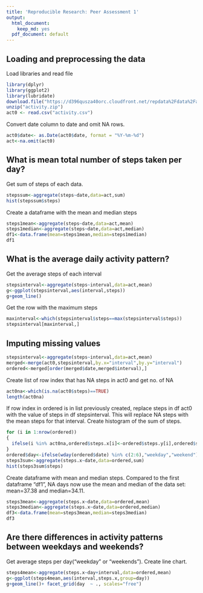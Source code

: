 ---
title: 'Reproducible Research: Peer Assessment 1'
output:
  html_document:
    keep_md: yes
  pdf_document: default
---


## Loading and preprocessing the data
Load libraries and read file
```{r, results='hide', warning=FALSE, message=FALSE}
library(dplyr)
library(ggplot2)
library(lubridate)
download.file("https://d396qusza40orc.cloudfront.net/repdata%2Fdata%2Factivity.zip", destfile = "activity.zip", mode="wb")
unzip("activity.zip")
act0 <- read.csv("activity.csv")
```
Convert date column to date and omit NA rows.
```{r}
act0$date<- as.Date(act0$date, format = "%Y-%m-%d")
act<-na.omit(act0)
```


## What is mean total number of steps taken per day?
Get sum of steps of each data.
```{r}
stepssum<-aggregate(steps~date,data=act,sum)
hist(stepssum$steps)
```
Create a dataframe with the mean and median steps
```{r}
steps1mean<-aggregate(steps~date,data=act,mean)
steps1median<-aggregate(steps~date,data=act,median)
df1<-data.frame(mean=steps1mean,median=steps1median)
df1
```

## What is the average daily activity pattern?
Get the average steps of each interval
```{r}
stepsinterval<-aggregate(steps~interval,data=act,mean)
g<-ggplot(stepsinterval,aes(interval,steps))
g+geom_line()
```
Get the row with the maximum steps
```{r}
maxinterval<-which(stepsinterval$steps==max(stepsinterval$steps))
stepsinterval[maxinterval,]
```
## Imputing missing values

```{r}
stepsinterval<-aggregate(steps~interval,data=act,mean)
merged<-merge(act0,stepsinterval,by.x="interval",by.y="interval")
ordered<-merged[order(merged$date,merged$interval),]
```
Create list of row index that has NA steps in act0 and get no. of NA
```{r}
act0na<-which(is.na(act0$steps)==TRUE)
length(act0na)
```
If row index in ordered is in list previously created, replace steps in df act0 with the value of steps in df stepsinterval. This will replace NA steps with the mean steps for that interval.
Create histogram of the sum of steps.
```{r}
for (i in 1:nrow(ordered))
{
  ifelse(i %in% act0na,ordered$steps.x[i]<-ordered$steps.y[i],ordered$steps.x[i])
}
ordered$day<-ifelse(wday(ordered$date) %in% c(2:6),"weekday","weekend")
steps3sum<-aggregate(steps.x~date,data=ordered,sum)
hist(steps3sum$steps)
```
Create dataframe with mean and median steps. Compared to the first dataframe "df1", NA days now use the mean and median of the data set: mean=37.38 and median=34.11.
```{r}
steps3mean<-aggregate(steps.x~date,data=ordered,mean)
steps3median<-aggregate(steps.x~date,data=ordered,median)
df3<-data.frame(mean=steps3mean,median=steps3median)
df3
```

## Are there differences in activity patterns between weekdays and weekends?
Get average steps per day("weekday" or "weekends"). Create line chart.
```{r}
steps4mean<-aggregate(steps.x~day+interval,data=ordered,mean)
g<-ggplot(steps4mean,aes(interval,steps.x,group=day))
g+geom_line()+ facet_grid(day  ~ ., scales="free")
```
